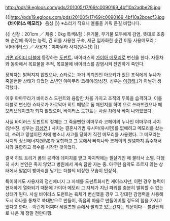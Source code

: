 http://pds19.egloos.com/pds/201005/17/69/c0090169_4bf10a2adbe28.jpg

{{|http://pds19.egloos.com/pds/201005/17/69/c0090169_4bf10a2bcecf3.jpg
'''《바이러스 메모리》''' 음성
{{{#!html
<object type="application/x-shockwave-flash" data="http://pds12.egloos.com/pds/200906/05/75/dewplayer-mini.swf?son=http://pds18.egloos.com/pds/201005/17/69/Virus.mp3" width="200" height="20"> <param name="movie" value="http://pds12.egloos.com/pds/200906/05/75/dewplayer-mini.swf?son=http://pds18.egloos.com/pds/201005/17/69/Virus.mp3" /> </object>}}}
|}}
※소리가 작으니 볼륨을 키워 듣길 바랍니다.

{{|
신장：201cm ／ 체중：0kg
특색&힘：유기물, 무기물 모두에게 감염, 뜻대로 조종해 순간에 죽이는 능력, 긴 혀를 사용한 구속, 세균 입자화한 순간 이동 
사용메모리：V(바이러스) ／ 사용자：야마무라 사치(양수진)
|}}

[[가면 라이더 더블]]에 등장하는 [[도펀트]]. 바이러스의 [[가이아 메모리]]로 변신을 한다. 자동차와 동화해서 목표물을 추적, 목표물에 바이러스를 감염시켜 잔인하게 죽인다.

장착자는 밝혀지지 않았으나, 쇼타로는 과거 의뢰인인 아오키가 있던 조직에게 누나가 죽을뻔한 상태가 되었던 소년인 야마무라 코헤이(양성진. 성우는 [[이경태]].)가 아닐까 생각했다.

이후 야마무라가 바이러스 도펀트와 융합한 차를 가지고 조직의 두목을 습격하고, 이를 더블로 변신한 쇼타로가 가로막아 히트 메탈로 폼 체인지를 하여 <Metal Branding>으로 쓰러뜨렸으나 메모리브레이크가 되지 않았으며, 바이러스 도펀트는 사실 차에서 빠져 나와있었다.

사실 바이러스 도펀트의 정체는 그 죽을뻔한 야마무라 코헤이의 누나인 야마무라 사치(양수진. 성우는 [[김성연]].) 사치는 결혼사기범 유시마(유시헌)를 없애려고 메모리를 샀는데, 쓰려고 망설이던 차에 뺑소니 사고를 당하기 직전 메모리를 사용했다. 그 메모리는 사치의 정신에너지(원념)과 융합하고 그 몸에서 빠져나와 코헤이의 원념까지 흡수해서 차와 융합하고 복수를 시작한 것이었다.

결국 히트 트리거 폼의 공격에 데미지를 받고 마지막에는 필살기인 '''<Trigger Explosion>'''에 불타서 소멸. 다행히 사치 본인은 죽지 않았고 병원에서 계속 잠만 자는 중. 아무런 음악도 흐르지 않는 상태에서 말없이 방아쇠를 당기는 더블의 비장한 모습이 인상적.

특이하게도 사용자의 정신에너지 그 자체를 도펀트화시킨 케이스지만, 이런 경우 능력이 현저하게 열화되기 때문에 가이아 메모리 그 자체가 지닌 파워를 충분히 발휘할 수 없는 상태가 된다. 사실 바이러스 도펀트는 육체가 변신했을 경우 그 강대한 감염력을 사용해 도시 하나를 통채로 쑥대밭으로 만들어, 죽음의 마을로 만들어버릴 정도의 힘을 가지고 있다고 한다.--이런게 어쩌다 세일즈맨 손에서 팔리고 있는건지는 의문이다-- 불완전체로 나온 게 정말 천만다행.

